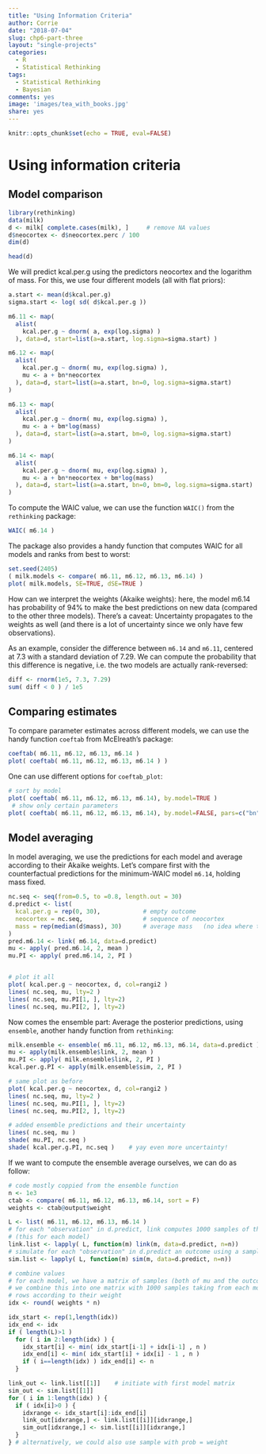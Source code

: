 ```yaml
---
title: "Using Information Criteria"
author: Corrie
date: "2018-07-04"
slug: chp6-part-three
layout: "single-projects"
categories:
  - R
  - Statistical Rethinking
tags: 
  - Statistical Rethinking
  - Bayesian 
comments: yes
image: 'images/tea_with_books.jpg'
share: yes
---
```

```r
knitr::opts_chunk$set(echo = TRUE, eval=FALSE)
```

# Using information criteria

## Model comparison
```r
library(rethinking)
data(milk)
d <- milk[ complete.cases(milk), ]     # remove NA values
d$neocortex <- d$neocortex.perc / 100
dim(d)

head(d)
```
We will predict kcal.per.g using the predictors neocortex and the logarithm of mass. For this, we use four different models (all with flat priors):
```r
a.start <- mean(d$kcal.per.g)
sigma.start <- log( sd( d$kcal.per.g ))

m6.11 <- map( 
  alist(
    kcal.per.g ~ dnorm( a, exp(log.sigma) )
  ), data=d, start=list(a=a.start, log.sigma=sigma.start) )

m6.12 <- map(
  alist(
    kcal.per.g ~ dnorm( mu, exp(log.sigma) ),
    mu <- a + bn*neocortex
  ), data=d, start=list(a=a.start, bn=0, log.sigma=sigma.start)
)

m6.13 <- map(
  alist(
    kcal.per.g ~ dnorm( mu, exp(log.sigma) ),
    mu <- a + bm*log(mass)
  ), data=d, start=list(a=a.start, bm=0, log.sigma=sigma.start)
)

m6.14 <- map(
  alist(
    kcal.per.g ~ dnorm( mu, exp(log.sigma) ),
    mu <- a + bn*neocortex + bm*log(mass)
  ), data=d, start=list(a=a.start, bn=0, bm=0, log.sigma=sigma.start)
)
```

To compute the WAIC value, we can use the function `WAIC()` from the `rethinking` package:
```r
WAIC( m6.14 )
```
The package also provides a handy function that computes WAIC for all models and ranks from best to worst:
```r
set.seed(2405)
( milk.models <- compare( m6.11, m6.12, m6.13, m6.14) )
plot( milk.models, SE=TRUE, dSE=TRUE )
```

How can we interpret the weights (Akaike weights): here, the model m6.14 has probability of 94% to make the best predictions on new data (compared to the other three models). There's a caveat: Uncertainty propagates to the weights as well (and there is a lot of uncertainty since we only have few observations).

As an example, consider the difference between `m6.14` and `m6.11`, centered at 7.3 with a standard deviation of 7.29. We can compute the probability that this difference is negative, i.e. the two models are actually rank-reversed:
```r
diff <- rnorm(1e5, 7.3, 7.29)
sum( diff < 0 ) / 1e5
```

## Comparing estimates
To compare parameter estimates across different models, we can use the handy function `coeftab` from McElreath's package:
```r
coeftab( m6.11, m6.12, m6.13, m6.14 )
plot( coeftab( m6.11, m6.12, m6.13, m6.14 ) )
```

One can use different options for `coeftab_plot`:
```r
# sort by model 
plot( coeftab( m6.11, m6.12, m6.13, m6.14), by.model=TRUE )    
 # show only certain parameters
plot( coeftab( m6.11, m6.12, m6.13, m6.14), by.model=FALSE, pars=c("bn", "bm") )    
```

## Model averaging
In model averaging, we use the predictions for each model and average according to their Akaike weights. 
Let's compare first with the counterfactual predictions for the minimum-WAIC model `m6.14`, holding mass fixed.
```r
nc.seq <- seq(from=0.5, to =0.8, length.out = 30)
d.predict <- list(
  kcal.per.g = rep(0, 30),            # empty outcome
  neocortex = nc.seq,                 # sequence of neocortex
  mass = rep(median(d$mass), 30)      # average mass   (no idea where the 4.5 came from)
)
pred.m6.14 <- link( m6.14, data=d.predict)
mu <- apply( pred.m6.14, 2, mean )
mu.PI <- apply( pred.m6.14, 2, PI )


# plot it all
plot( kcal.per.g ~ neocortex, d, col=rangi2 )
lines( nc.seq, mu, lty=2 )
lines( nc.seq, mu.PI[1, ], lty=2)
lines( nc.seq, mu.PI[2, ], lty=2)
```

Now comes the ensemble part: Average the posterior predictions, using `ensemble`, another handy function from `rethinking`:
```r
milk.ensemble <- ensemble( m6.11, m6.12, m6.13, m6.14, data=d.predict )
mu <- apply(milk.ensemble$link, 2, mean )
mu.PI <- apply( milk.ensemble$link, 2, PI )
kcal.per.g.PI <- apply(milk.ensemble$sim, 2, PI )

# same plot as before
plot( kcal.per.g ~ neocortex, d, col=rangi2 )
lines( nc.seq, mu, lty=2 )
lines( nc.seq, mu.PI[1, ], lty=2)
lines( nc.seq, mu.PI[2, ], lty=2)

# added ensemble predictions and their uncertainty
lines( nc.seq, mu )
shade( mu.PI, nc.seq )
shade( kcal.per.g.PI, nc.seq )    # yay even more uncertainty!
```

If we want to compute the ensemble average ourselves, we can do as follow:
```r
# code mostly coppied from the ensemble function
n <- 1e3
ctab <- compare( m6.11, m6.12, m6.13, m6.14, sort = F)
weights <- ctab@output$weight

L <- list( m6.11, m6.12, m6.13, m6.14 )
# for each "observation" in d.predict, link computes 1000 samples of the posterior mu 
# (this for each model)
link.list <- lapply( L, function(m) link(m, data=d.predict, n=n))
# simulate for each "observation" in d.predict an outcome using a sampled mu + sigma + dnorm
sim.list <- lapply( L, function(m) sim(m, data=d.predict, n=n))

# combine values
# for each model, we have a matrix of samples (both of mu and the outcome)
# we combine this into one matrix with 1000 samples taking from each model matrix 
# rows according to their weight
idx <- round( weights * n)

idx_start <- rep(1,length(idx))
idx_end <- idx
if ( length(L)>1 )
  for ( i in 2:length(idx) ) {
    idx_start[i] <- min( idx_start[i-1] + idx[i-1] , n )
    idx_end[i] <- min( idx_start[i] + idx[i] - 1 , n )
    if ( i==length(idx) ) idx_end[i] <- n
  }

link_out <- link.list[[1]]    # initiate with first model matrix
sim_out <- sim.list[[1]]
for ( i in 1:length(idx) ) {
  if ( idx[i]>0 ) {
    idxrange <- idx_start[i]:idx_end[i]
    link_out[idxrange,] <- link.list[[i]][idxrange,]
    sim_out[idxrange,] <- sim.list[[i]][idxrange,]
  }
} # alternatively, we could also use sample with prob = weight
```
